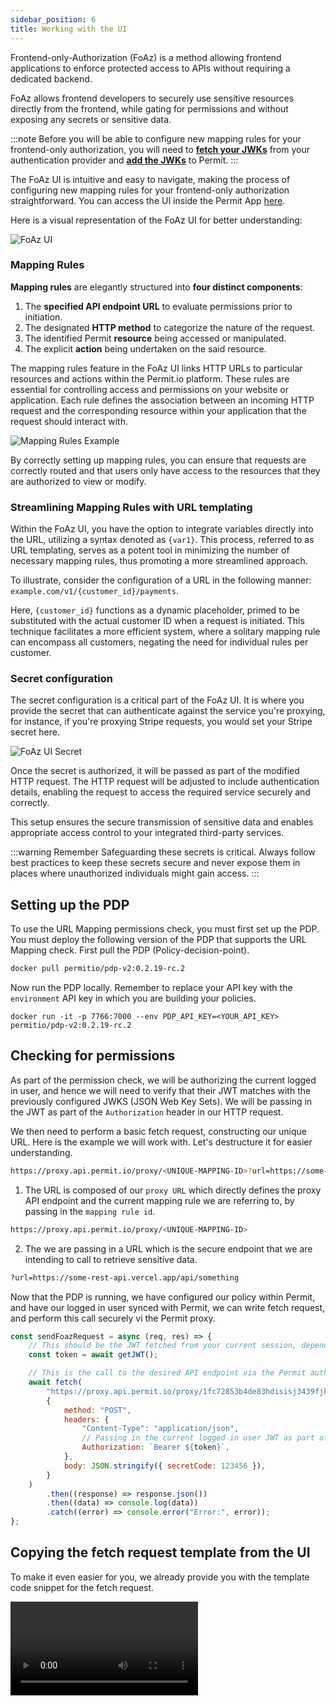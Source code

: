 ```yaml
---
sidebar_position: 6
title: Working with the UI
---
```



<p className="intro-paragraph">Frontend-only-Authorization (FoAz) is a method allowing frontend applications to enforce protected access to APIs without requiring
a dedicated backend. </p>

FoAz allows frontend developers to securely use sensitive resources directly from the frontend, while gating for permissions and
without exposing any secrets or sensitive data.

:::note
Before you will be able to configure new mapping rules for your frontend-only authorization, you will need to
**[fetch your JWKs](/foaz/fetching-jwks)** from your authentication provider and **[add the JWKs](/foaz/configuring-jwks)** to Permit.
:::

The FoAz UI is intuitive and easy to navigate, making the process of configuring new mapping rules for your frontend-only authorization
straightforward. You can access the UI inside the Permit App [here](https://app.permit.io/foaz-proxy).

Here is a visual representation of the FoAz UI for better understanding:

![FoAz UI](/img/foaz/foaz-ui.png)

### Mapping Rules

**Mapping rules** are elegantly structured into **four distinct components**:

1. The **specified API endpoint URL** to evaluate permissions prior to initiation.
2. The designated **HTTP method** to categorize the nature of the request.
3. The identified Permit **resource** being accessed or manipulated.
4. The explicit **action** being undertaken on the said resource.

The mapping rules feature in the FoAz UI links HTTP URLs to particular resources and actions within the Permit.io platform.
These rules are essential for controlling access and permissions on your website or application. Each rule defines the
association between an incoming HTTP request and the corresponding resource within your application that the request should
interact with.

![Mapping Rules Example](/img/foaz/mapping-rules.png)

By correctly setting up mapping rules, you can ensure that requests are correctly routed and that users only have access
to the resources that they are authorized to view or modify.

### Streamlining Mapping Rules with URL templating

Within the FoAz UI, you have the option to integrate variables directly into the URL, utilizing a syntax denoted as `{var1}`.
This process, referred to as URL templating, serves as a potent tool in minimizing the number of necessary mapping rules,
thus promoting a more streamlined approach.

To illustrate, consider the configuration of a URL in the following manner: `example.com/v1/{customer_id}/payments`.

Here, `{customer_id}` functions as a dynamic placeholder, primed to be substituted with the actual customer ID when a
request is initiated. This technique facilitates a more efficient system, where a solitary mapping rule can encompass
all customers, negating the need for individual rules per customer.

### Secret configuration

The secret configuration is a critical part of the FoAz UI. It is where you provide the secret that can authenticate against
the service you're proxying, for instance, if you're proxying Stripe requests, you would set your Stripe secret here.

![FoAz UI Secret](/img/foaz/secret-config.png)

Once the secret is authorized, it will be passed as part of the modified HTTP request. The HTTP request will be adjusted
to include authentication details, enabling the request to access the required service securely and correctly.

This setup ensures the secure transmission of sensitive data and enables appropriate access control to your
integrated third-party services.

:::warning Remember
Safeguarding these secrets is critical. Always follow best practices to keep these secrets secure and
never expose them in places where unauthorized individuals might gain access.
:::

## Setting up the PDP

To use the URL Mapping permissions check, you must first set up the PDP. You must deploy the following version of the PDP that
supports the URL Mapping check. First pull the PDP (Policy-decision-point).

```bash
docker pull permitio/pdp-v2:0.2.19-rc.2
```

Now run the PDP locally. Remember to replace your API key with the `environment` API key in which you are building your policies.

```
docker run -it -p 7766:7000 --env PDP_API_KEY=<YOUR_API_KEY> permitio/pdp-v2:0.2.19-rc.2
```

## Checking for permissions

As part of the permission check, we will be authorizing the current logged in user, and hence we will need to verify that their
JWT matches with the previously configured JWKS (JSON Web Key Sets). We will be passing in the JWT as part of the `Authorization`
header in our HTTP request.

We then need to perform a basic fetch request, constructing our unique URL. Here is the example we will work with. Let's destructure
it for easier understanding.

```bash
https://proxy.api.permit.io/proxy/<UNIQUE-MAPPING-ID>?url=https://some-rest-api.vercel.app/api/something
```

1. The URL is composed of our `proxy URL` which directly defines the proxy API endpoint and the current mapping rule we are
   referring to, by passing in the `mapping rule id`.

```bash
https://proxy.api.permit.io/proxy/<UNIQUE-MAPPING-ID>
```

2. The we are passing in a URL which is the secure endpoint that we are intending to call to retrieve sensitive data.

```bash
?url=https://some-rest-api.vercel.app/api/something
```

Now that the PDP is running, we have configured our policy within Permit, and have our logged in user synced with Permit,
we can write fetch request, and perform this call securely vi the Permit proxy.

```javascript
const sendFoazRequest = async (req, res) => {
	// This should be the JWT fetched from your current session, depending on the AuthN provider you are using.
	const token = await getJWT();

	// This is the call to the desired API endpoint via the Permit authorization proxy.
	await fetch(
		"https://proxy.api.permit.io/proxy/1fc72853b4de83hdisisj3439fjkefm?url=https://some-rest-api.vercel.app/api/something",
		{
			method: "POST",
			headers: {
				"Content-Type": "application/json",
				// Passing in the current logged in user JWT as part of the Authorization header.
				Authorization: `Bearer ${token}`,
			},
			body: JSON.stringify({ secretCode: 123456 }),
		}
	)
		.then((response) => response.json())
		.then((data) => console.log(data))
		.catch((error) => console.error("Error:", error));
};
```

## Copying the fetch request template from the UI

To make it even easier for you, we already provide you with the template code snippet for the fetch request.

<video controls>
	<source src={copyingCode} />
</video>
